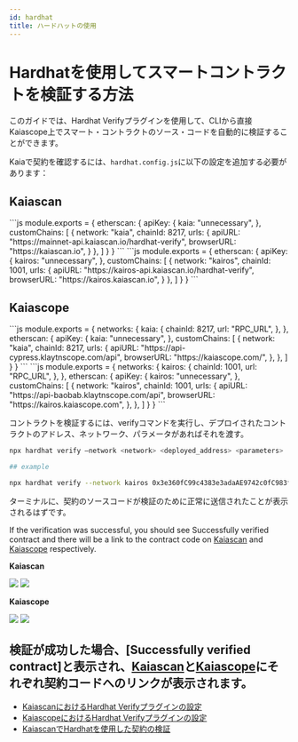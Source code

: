 ```yaml
---
id: hardhat
title: ハードハットの使用
---
```



# Hardhatを使用してスマートコントラクトを検証する方法

このガイドでは、Hardhat Verifyプラグインを使用して、CLIから直接Kaiascope上でスマート・コントラクトのソース・コードを自動的に検証することができます。

Kaiaで契約を確認するには、`hardhat.config.js`に以下の設定を追加する必要があります：

## Kaiascan

<Tabs>
  <TabItem value="カイアメインネット" label="メインネット">
    ```js
    module.exports = {
      etherscan: {
          apiKey: {
            kaia: "unnecessary",
          },
          customChains: [
            {
              network: "kaia",
              chainId: 8217,
              urls: {
                apiURL: "https://mainnet-api.kaiascan.io/hardhat-verify",
                browserURL: "https://kaiascan.io",
              }
            },
          ]
        }
    }
    ```
  </TabItem>

  <TabItem value="カイロステストネット" label="カイロス">
    ```js
    module.exports = {
      etherscan: {
          apiKey: {
            kairos: "unnecessary",
          },
          customChains: [
            {
              network: "kairos",
              chainId: 1001,
              urls: {
                apiURL: "https://kairos-api.kaiascan.io/hardhat-verify",
                browserURL: "https://kairos.kaiascan.io",
              }
            },
          ]
        }
    }
    ```
  </TabItem>
</Tabs>

## Kaiascope

<Tabs>
  <TabItem value="kaia-mainnet" label="Mainnet">
    ```js
    module.exports = {
      networks: {
        kaia: {
          chainId: 8217,
          url: "RPC_URL",
        },
      },
      etherscan: {
        apiKey: {
          kaia: "unnecessary",
        },
        customChains: [
          {
            network: "kaia",
            chainId: 8217,
            urls: {
              apiURL: "https://api-cypress.klaytnscope.com/api",
              browserURL: "https://kaiascope.com/",
            },
          },
        ]
      }
    }
    ```
  </TabItem>

  <TabItem value="kairos-testnet" label="Kairos">
    ```js
    module.exports = {
      networks: {
        kairos: {
          chainId: 1001,
          url: "RPC_URL",
        },
      },
      etherscan: {
        apiKey: {
          kairos: "unnecessary",
        },
        customChains: [
          {
            network: "kairos",
            chainId: 1001,
            urls: {
              apiURL: "https://api-baobab.klaytnscope.com/api",
              browserURL: "https://kairos.kaiascope.com",
            },
          },
        ]
      }
    }
    ```
  </TabItem>
</Tabs>

コントラクトを検証するには、verifyコマンドを実行し、デプロイされたコントラクトのアドレス、ネットワーク、パラメータがあればそれを渡す。

```bash
npx hardhat verify –network <network> <deployed_address> <parameters>

## example

npx hardhat verify --network kairos 0x3e360fC99c4383e3adaAE9742c0fC983fDAa0535
```

ターミナルに、契約のソースコードが検証のために正常に送信されたことが表示されるはずです。

If the verification was successful, you should see Successfully verified contract and there will be a link to the contract code on [Kaiascan](https://kairos.kaiascan.io/address/0x3e360fC99c4383e3adaAE9742c0fC983fDAa0535?tabId=contract\&page=1) and [Kaiascope](https://baobab.klaytnscope.com/account/0x3e360fC99c4383e3adaAE9742c0fC983fDAa0535?tabId=contractCode) respectively.

**Kaiascan**

![](/img/build/smart-contracts/verify/kaiascan-terminal.png)
![](/img/build/smart-contracts/verify/kaiascan-verify.png)

**Kaiascope**

![](/img/build/smart-contracts/verify/kaiascope-terminal.png)
![](/img/build/smart-contracts/verify/kaiascope-verify.png)

## 検証が成功した場合、[Successfully verified contract]と表示され、[Kaiascan](https://kairos.kaiascan.io/address/0x3e360fC99c4383e3adaAE9742c0fC983fDAa0535?tabId=contract\&page=1)と[Kaiascope](https://baobab.klaytnscope.com/account/0x3e360fC99c4383e3adaAE9742c0fC983fDAa0535?tabId=contractCode)にそれぞれ契約コードへのリンクが表示されます。

* [KaiascanにおけるHardhat Verifyプラグインの設定](https://docs.kaiascan.io/hardhat-verify)
* [KaiascopeにおけるHardhat Verifyプラグインの設定](https://docs.klaytnscope.com/contract/configuration-for-hardhat-verify-plugin)
* [KaiascanでHardhatを使用した契約の検証](https://klaytn.foundation/verifying-contracts-using-hardhat-on-klaytnscope)
